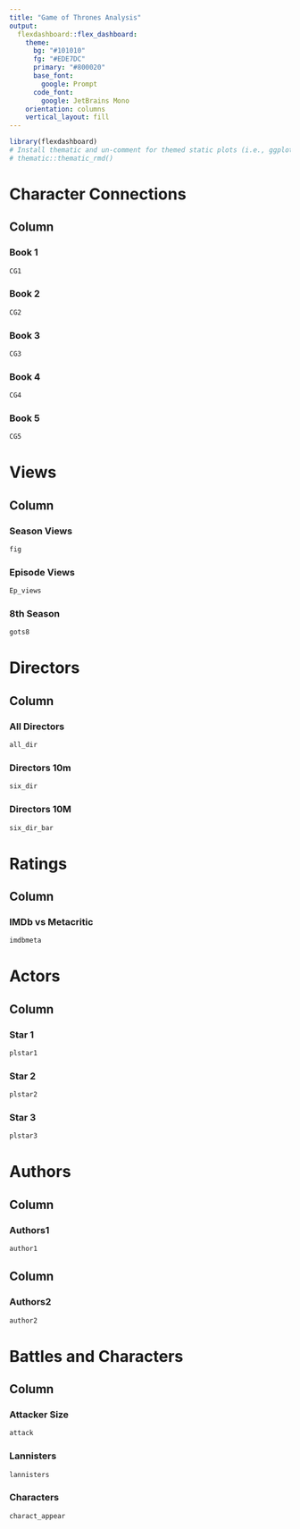 ---
title: "Game of Thrones Analysis"
output: 
  flexdashboard::flex_dashboard:
    theme:
      bg: "#101010"
      fg: "#EDE7DC" 
      primary: "#800020"
      base_font:
        google: Prompt
      code_font:
        google: JetBrains Mono
    orientation: columns
    vertical_layout: fill
---

```{r setup, include=FALSE}
library(flexdashboard)
# Install thematic and un-comment for themed static plots (i.e., ggplot2)
# thematic::thematic_rmd()
```

# Character Connections

## Column {data-width=1000 .tabset}

### Book 1

```{r}
CG1
```

### Book 2

```{r}
CG2
```

### Book 3

```{r}
CG3
```

### Book 4

```{r}
CG4
```

### Book 5

```{r}
CG5
```


# Views

## Column {data-width=1000 .tabset}

### Season Views

```{r}
fig
```

### Episode Views

```{r}
Ep_views
```

### 8th Season

```{r}
gots8
```


# Directors

## Column {data-width=1000 .tabset}

### All Directors

```{r}
all_dir
```

### Directors 10m

```{r}
six_dir
```

### Directors 10M

```{r}
six_dir_bar
```


# Ratings

## Column {data-width=1000 .tabset}

### IMDb vs Metacritic

```{r}
imdbmeta
```

# Actors

## Column {data-width=1000 .tabset}

### Star 1

```{r}
plstar1
```

### Star 2

```{r}
plstar2
```

### Star 3

```{r}
plstar3
```


# Authors

## Column {data-width=500}

### Authors1

```{r}
author1
```

## Column {data-width=500}

### Authors2

```{r}
author2
```

# Battles and Characters

## Column {data-width=1000 .tabset}

### Attacker Size

```{r}
attack
```

### Lannisters

```{r}
lannisters
```

### Characters

```{r}
charact_appear
```


